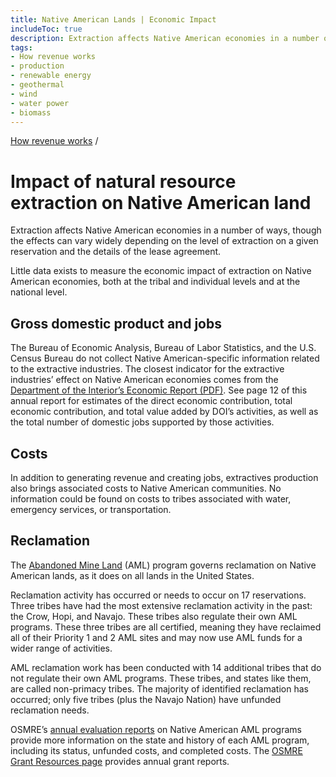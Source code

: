 ```yaml
---
title: Native American Lands | Economic Impact
includeToc: true
description: Extraction affects Native American economies in a number of ways, though the effects can vary widely depending on the level of extraction on a given reservation and the details of the lease agreement.
tags:
- How revenue works
- production
- renewable energy
- geothermal
- wind
- water power
- biomass
---
```


[How revenue works](/how-revenue-works/) /

# Impact of natural resource extraction on Native American land

Extraction affects Native American economies in a number of ways, though the effects can vary widely depending on the level of extraction on a given reservation and the details of the lease agreement.

Little data exists to measure the economic impact of extraction on Native American economies, both at the tribal and individual levels and at the national level.

## Gross domestic product and jobs

The Bureau of Economic Analysis, Bureau of Labor Statistics, and the U.S. Census Bureau do not collect Native American-specific information related to the extractive industries. The closest indicator for the extractive industries’ effect on Native American economies comes from the [Department of the Interior’s Economic Report (PDF)](https://www.doi.gov/sites/doi.gov/files/uploads/fy_2017_econ_report_final_11_1_18.pdf). See page 12 of this annual report for estimates of the direct economic contribution, total economic contribution, and total value added by DOI’s activities, as well as the total number of domestic jobs supported by those activities.

## Costs

In addition to generating revenue and creating jobs, extractives production also brings associated costs to Native American communities. No information could be found on costs to tribes associated with water, emergency services, or transportation.

## Reclamation

The [Abandoned Mine Land](/how-revenue-works/aml-reclamation-program/) (AML) program governs reclamation on Native American lands, as it does on all lands in the United States.

Reclamation activity has occurred or needs to occur on 17 reservations. Three tribes have had the most extensive reclamation activity in the past: the Crow, Hopi, and Navajo. These tribes also regulate their own AML programs. These three tribes are all certified, meaning they have reclaimed all of their Priority 1 and 2 AML sites and may now use AML funds for a wider range of activities.

AML reclamation work has been conducted with 14 additional tribes that do not regulate their own AML programs. These tribes, and states like them, are called non-primacy tribes. The majority of identified reclamation has occurred; only five tribes (plus the Navajo Nation) have unfunded reclamation needs.

OSMRE’s [annual evaluation reports](https://www.odocs.osmre.gov/) on Native American AML programs provide more information on the state and history of each AML program, including its status, unfunded costs, and completed costs. The [OSMRE Grant Resources page](https://www.osmre.gov/resources/grants.shtm) provides annual grant reports.

